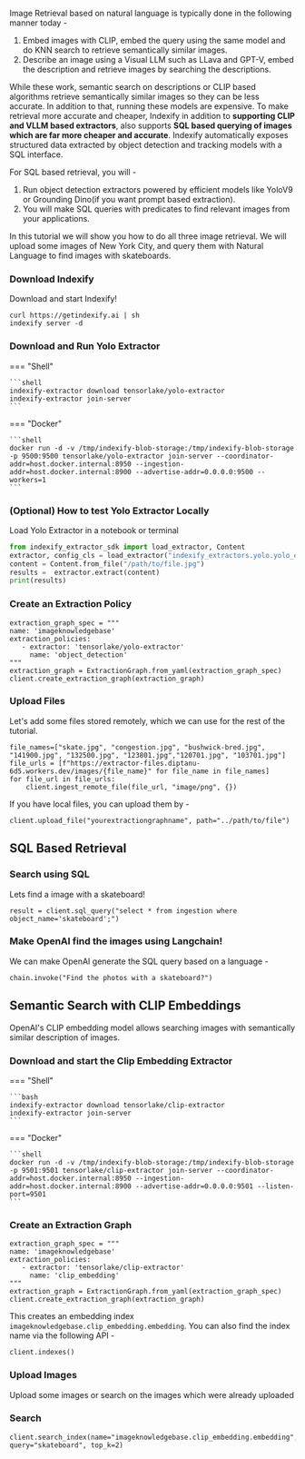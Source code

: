 Image Retrieval based on natural language is typically done in the following manner today -

1. Embed images with CLIP, embed the query using the same model and do KNN search to retrieve semantically similar images.
2. Describe an image using a Visual LLM such as LLava and GPT-V, embed the description and retrieve images by searching the descriptions.

While these work, semantic search on descriptions or CLIP based algorithms retrieve semantically similar images so they can be less accurate. In addition to that, running these models are expensive. To make retrieval more accurate and cheaper, Indexify in addition to **supporting CLIP and VLLM based extractors**, also supports **SQL based querying of images which are far more cheaper and accurate**. Indexify automatically exposes structured data extracted by object detection and tracking models with a SQL interface.

For SQL based retrieval, you will -

1. Run object detection extractors powered by efficient models like YoloV9 or Grounding Dino(if you want prompt based extraction).
2. You will make SQL queries with predicates to find relevant images from your applications.

In this tutorial we will show you how to do all three image retrieval. We will upload some images of New York City, and query them with Natural Language to find images with skateboards.

### Download Indexify
Download and start Indexify!
```
curl https://getindexify.ai | sh
indexify server -d 
```

### Download and Run Yolo Extractor
=== "Shell"

    ```shell
    indexify-extractor download tensorlake/yolo-extractor
    indexify-extractor join-server
    ```

=== "Docker"

    ```shell
    docker run -d -v /tmp/indexify-blob-storage:/tmp/indexify-blob-storage -p 9500:9500 tensorlake/yolo-extractor join-server --coordinator-addr=host.docker.internal:8950 --ingestion-addr=host.docker.internal:8900 --advertise-addr=0.0.0.0:9500 --workers=1
    ```


### (Optional) How to test Yolo Extractor Locally
Load Yolo Extractor in a notebook or terminal
```python
from indexify_extractor_sdk import load_extractor, Content
extractor, config_cls = load_extractor("indexify_extractors.yolo.yolo_extractor:YoloExtractor")
content = Content.from_file("/path/to/file.jpg")
results =  extractor.extract(content)
print(results)
```

### Create an Extraction Policy
```
extraction_graph_spec = """
name: 'imageknowledgebase'
extraction_policies:
   - extractor: 'tensorlake/yolo-extractor'
     name: 'object_detection'
"""
extraction_graph = ExtractionGraph.from_yaml(extraction_graph_spec)
client.create_extraction_graph(extraction_graph)
```

### Upload Files
Let's add some files stored remotely, which we can use for the rest of the tutorial.
```
file_names=["skate.jpg", "congestion.jpg", "bushwick-bred.jpg", "141900.jpg", "132500.jpg", "123801.jpg","120701.jpg", "103701.jpg"]
file_urls = [f"https://extractor-files.diptanu-6d5.workers.dev/images/{file_name}" for file_name in file_names]
for file_url in file_urls:
    client.ingest_remote_file(file_url, "image/png", {})
```
If you have local files, you can upload them by -
```
client.upload_file("yourextractiongraphname", path="../path/to/file")
```


## SQL Based Retrieval 
### Search using SQL
Lets find a image with a skateboard! 
```
result = client.sql_query("select * from ingestion where object_name='skateboard';")
```

### Make OpenAI find the images using Langchain! 
We can make OpenAI generate the SQL query based on a language -
```
chain.invoke("Find the photos with a skateboard?")
```
## Semantic Search with CLIP Embeddings
OpenAI's CLIP embedding model allows searching images with semantically similar description of images. 

### Download and start the Clip Embedding Extractor

=== "Shell"

    ```bash
    indexify-extractor download tensorlake/clip-extractor
    indexify-extractor join-server
    ```
=== "Docker"

    ```shell
    docker run -d -v /tmp/indexify-blob-storage:/tmp/indexify-blob-storage -p 9501:9501 tensorlake/clip-extractor join-server --coordinator-addr=host.docker.internal:8950 --ingestion-addr=host.docker.internal:8900 --advertise-addr=0.0.0.0:9501 --listen-port=9501
    ```


### Create an Extraction Graph 
```
extraction_graph_spec = """
name: 'imageknowledgebase'
extraction_policies:
   - extractor: 'tensorlake/clip-extractor'
     name: 'clip_embedding'
"""
extraction_graph = ExtractionGraph.from_yaml(extraction_graph_spec)
client.create_extraction_graph(extraction_graph)
```
This creates an embedding index `imageknowledgebase.clip_embedding.embedding`. You can also find the index name via the following API - 

```
client.indexes()
```

### Upload Images
Upload some images or search on the images which were already uploaded

### Search
```
client.search_index(name="imageknowledgebase.clip_embedding.embedding", query="skateboard", top_k=2)
```
